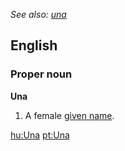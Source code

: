 ''See also: [[una]]''
==English==
===Proper noun===
'''Una'''

#A female [[given name]].

[[hu:Una]]
[[pt:Una]]